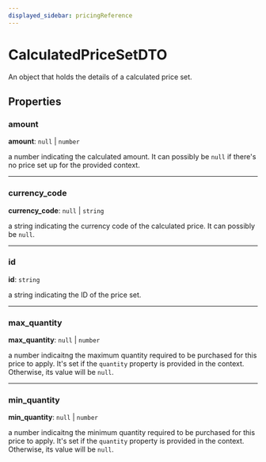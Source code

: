 ```yaml
---
displayed_sidebar: pricingReference
---
```


# CalculatedPriceSetDTO

An object that holds the details of a calculated price set.

## Properties

### amount

 **amount**: ``null`` \| `number`

a number indicating the calculated amount. It can possibly be `null` if there's no price set up for the provided context.

___

### currency\_code

 **currency\_code**: ``null`` \| `string`

a string indicating the currency code of the calculated price. It can possibly be `null`.

___

### id

 **id**: `string`

a string indicating the ID of the price set.

___

### max\_quantity

 **max\_quantity**: ``null`` \| `number`

a number indicaitng the maximum quantity required to be purchased for this price to apply. It's set if the `quantity` property is provided in the context. Otherwise, its value will be `null`.

___

### min\_quantity

 **min\_quantity**: ``null`` \| `number`

a number indicaitng the minimum quantity required to be purchased for this price to apply. It's set if the `quantity` property is provided in the context. Otherwise, its value will be `null`.
